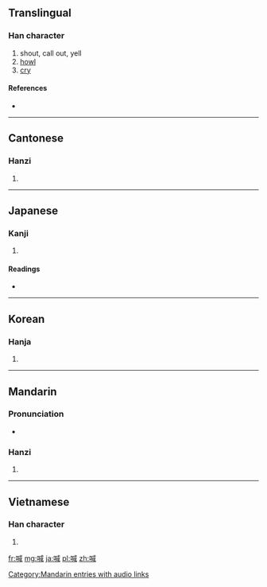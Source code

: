 ==Translingual==

===Han character===
{{Han char|rn=30|rad=口|as=09|sn=12|four=6305<sub>0</sub>|canj=口戈竹口 (RIHR)}}

# shout, call out, yell
# [[howl]]
# [[cry]]

====References====
* {{Han ref|kx=0197.330|dkj=03916|dj=0419.110|hdz=10651.110|uh=558A|ud=21898|bh=B3DB|bd=46043}}

----

==Cantonese==

===Hanzi===
{{yue-hanzi|jyut=|y=haam3}}

# {{defn|Cantonese|sort=口09}}

----

==Japanese==

===Kanji===
{{ja-kanji|grade=|rs=口09}}

# {{defn|Japanese|sort=口09}}

====Readings====
* {{ja-readings|on=[[かん]] (kan)|kun=[[さけぶ]] (sakebu)}}

----

==Korean==

===Hanja===
{{ko-hanja|hangeul=함|rv=ham|mr=ham}}

# {{defn|Korean|sort=口09}}

----

==Mandarin==

===Pronunciation===
*{{audio|zh-hǎn.ogg|audio}}

===Hanzi===
{{cmn-hanzi|pin=[[hǎn]] ([[han3]])|wg=han<sup>3</sup>}}

# {{defn|Mandarin|sort=口09}}

[[Category:Mandarin entries with audio links]]

----

==Vietnamese==

===Han character===
{{vi-hantu|[[hảm]]|rs=口09}}

# {{defn|Vietnamese|sort=口09}}

[[fr:喊]]
[[mg:喊]]
[[ja:喊]]
[[pl:喊]]
[[zh:喊]]